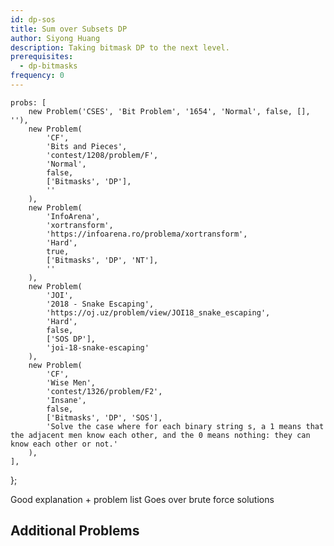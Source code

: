 ```yaml
---
id: dp-sos
title: Sum over Subsets DP
author: Siyong Huang
description: Taking bitmask DP to the next level.
prerequisites:
  - dp-bitmasks
frequency: 0
---
```


	probs: [
		new Problem('CSES', 'Bit Problem', '1654', 'Normal', false, [], ''),
		new Problem(
			'CF',
			'Bits and Pieces',
			'contest/1208/problem/F',
			'Normal',
			false,
			['Bitmasks', 'DP'],
			''
		),
		new Problem(
			'InfoArena',
			'xortransform',
			'https://infoarena.ro/problema/xortransform',
			'Hard',
			true,
			['Bitmasks', 'DP', 'NT'],
			''
		),
		new Problem(
			'JOI',
			'2018 - Snake Escaping',
			'https://oj.uz/problem/view/JOI18_snake_escaping',
			'Hard',
			false,
			['SOS DP'],
			'joi-18-snake-escaping'
		),
		new Problem(
			'CF',
			'Wise Men',
			'contest/1326/problem/F2',
			'Insane',
			false,
			['Bitmasks', 'DP', 'SOS'],
			'Solve the case where for each binary string s, a 1 means that the adjacent men know each other, and the 0 means nothing: they can know each other or not.'
		),
	],
};

<Resources>
	<Resource source="CF" title="SOS Dynamic Programming [Tutorial]" url="45223" starred >
		Good explanation + problem list
	</Resource>
	<Resource source="GFG" title="Sum over Subsets | Dynamic Programming" url="sum-subsets-dynamic-programming/" >
		Goes over brute force solutions
	</Resource>
</Resources>

## Additional Problems

<Problems problems={problems.probs} />

